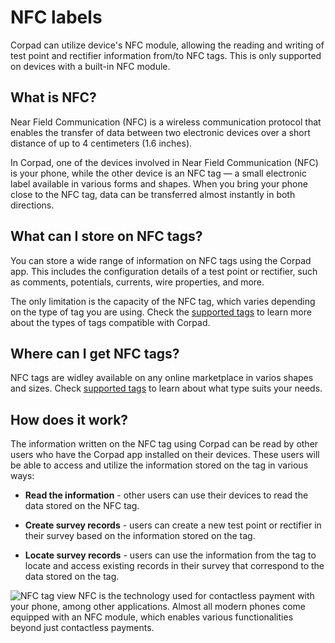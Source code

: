 
# NFC labels

Corpad can utilize device's NFC module, allowing the reading and writing of test point and rectifier information from/to NFC tags. This is only supported on devices with a built-in NFC module.

## What is NFC?

Near Field Communication (NFC) is a wireless communication protocol that enables the transfer of data between two electronic devices over a short distance of up to 4 centimeters (1.6 inches).

In Corpad, one of the devices involved in Near Field Communication (NFC) is your phone, while the other device is an NFC tag — a small electronic label available in various forms and shapes. When you bring your phone close to the NFC tag, data can be transferred almost instantly in both directions.

## What can I store on NFC tags?

You can store a wide range of information on NFC tags using the Corpad app. This includes the configuration details of a test point or rectifier, such as comments, potentials, currents, wire properties, and more.

The only limitation is the capacity of the NFC tag, which varies depending on the type of tag you are using. Check the [supported tags](/nfc/supported_tags.mdx) to learn more about the types of tags compatible with Corpad.

## Where can I get NFC tags?

NFC tags are widley available on any online marketplace in varios shapes and sizes. Check [supported tags](/nfc/supported_tags.mdx) to learn about what type suits your needs.

## How does it work?

The information written on the NFC tag using Corpad can be read by other users who have the Corpad app installed on their devices. These users will be able to access and utilize the information stored on the tag in various ways:

- **Read the information** - other users can use their devices to read the data stored on the NFC tag.

- **Create survey records** - users can create a new test point or rectifier in their survey based on the information stored on the tag.

- **Locate survey records** - users can use the information from the tag to locate and access existing records in their survey that correspond to the data stored on the tag.

<ImageView>
  <Image
    src="/images/nfc/10.1.png"
    alt="NFC tag view"
    width={300}
    height={300}
  />
</ImageView>

<Callout type="info" emoji="ℹ️">
  NFC is the technology used for contactless payment with your phone, among
  other applications. Almost all modern phones come equipped with an NFC module,
  which enables various functionalities beyond just contactless payments.
</Callout>

<Cards>
  <Card title="Writing and reading" href="/nfc/writing_and_reading" />
  <Card title="Supported tags" href="/nfc/supported_tags" />
  <Card title="Tag-errors" href="/nfc/tag_errors" />
  <Card title="Order tags" href="/nfc/order_tags" />
</Cards>
